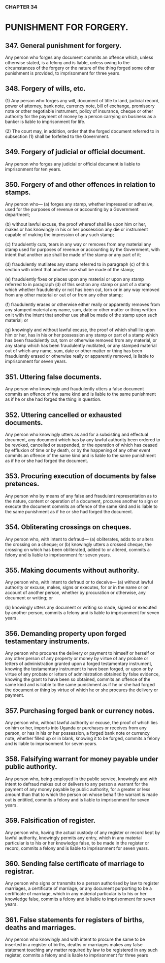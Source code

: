 ### CHAPTER 34

# PUNISHMENT FOR FORGERY.

## 347. General punishment for forgery.
Any person who forges any document commits an offence which, unless
otherwise stated, is a felony and is liable, unless owing to the circumstances
of the forgery or the nature of the thing forged some other punishment is
provided, to imprisonment for three years.

## 348. Forgery of wills, etc.
(1) Any person who forges any will, document of title to land,
judicial record, power of attorney, bank note, currency note, bill of exchange,
promissory note or other negotiable instrument, policy of insurance, cheque
or other authority for the payment of money by a person carrying on business
as a banker is liable to imprisonment for life.

(2) The court may, in addition, order that the forged document
referred to in subsection (1) shall be forfeited to the Government.

## 349. Forgery of judicial or official document.
Any person who forges any judicial or official document is liable to
imprisonment for ten years.

## 350. Forgery of and other offences in relation to stamps.
Any person who—
(a) forges any stamp, whether impressed or adhesive, used for the
purposes of revenue or accounting by a Government department;

(b) without lawful excuse, the proof whereof shall lie upon him or
her, makes or has knowingly in his or her possession any die or
instrument capable of making the impression of any such stamp;

(c) fraudulently cuts, tears in any way or removes from any material
any stamp used for purposes of revenue or accounting by the
Government, with intent that another use shall be made of the
stamp or any part of it; 

(d) fraudulently mutilates any stamp referred to in paragraph (c) of
this section with intent that another use shall be made of the
stamp;

(e) fraudulently fixes or places upon any material or upon any stamp
referred to in paragraph (d) of this section any stamp or part of a
stamp which whether fraudulently or not has been cut, torn or in
any way removed from any other material or out of or from any
other stamp; 

(f) fraudulently erases or otherwise either really or apparently
removes from any stamped material any name, sum, date or other
matter or thing written on it with the intent that another use shall
be made of the stamp upon such material; or

(g) knowingly and without lawful excuse, the proof of which shall lie
upon him or her, has in his or her possession any stamp or part of
a stamp which has been fraudulently cut, torn or otherwise
removed from any material, or any stamp which has been
fraudulently mutilated, or any stamped material out of which any
name, sum, date or other matter or thing has been fraudulently
erased or otherwise really or apparently removed,
is liable to imprisonment for seven years.

## 351. Uttering false documents.
Any person who knowingly and fraudulently utters a false document commits
an offence of the same kind and is liable to the same punishment as if he or
she had forged the thing in question.

## 352. Uttering cancelled or exhausted documents.
Any person who knowingly utters as and for a subsisting and effectual
document, any document which has by any lawful authority been ordered to
be revoked, cancelled or suspended, or the operation of which has ceased by
effluxion of time or by death, or by the happening of any other event
commits an offence of the same kind and is liable to the same punishment as
if he or she had forged the document.

## 353. Procuring execution of documents by false pretences.
Any person who by means of any false and fraudulent representation as to the
nature, content or operation of a document, procures another to sign or
execute the document commits an offence of the same kind and is liable to
the same punishment as if he or she had forged the document.

## 354. Obliterating crossings on cheques.
Any person who, with intent to defraud—
(a) obliterates, adds to or alters the crossing on a cheque; or
(b) knowingly utters a crossed cheque, the crossing on which has
been obliterated, added to or altered,
commits a felony and is liable to imprisonment for seven years.

## 355. Making documents without authority.
Any person who, with intent to defraud or to deceive—
(a) without lawful authority or excuse, makes, signs or executes, for
or in the name or on account of another person, whether by
procuration or otherwise, any document or writing; or

(b) knowingly utters any document or writing so made, signed or
executed by another person,
commits a felony and is liable to imprisonment for seven years.

## 356. Demanding property upon forged testamentary instruments.
Any person who procures the delivery or payment to himself or herself or
any other person of any property or money by virtue of any probate or letters
of administration granted upon a forged testamentary instrument, knowing
the testamentary instrument to have been forged, or upon or by virtue of any
probate or letters of administration obtained by false evidence, knowing the
grant to have been so obtained, commits an offence of the same kind and is
liable to the same punishment as if he or she had forged the document or
thing by virtue of which he or she procures the delivery or payment.

## 357. Purchasing forged bank or currency notes.
Any person who, without lawful authority or excuse, the proof of which lies
on him or her, imports into Uganda or purchases or receives from any person,
or has in his or her possession, a forged bank note or currency note, whether
filled up or in blank, knowing it to be forged, commits a felony and is liable
to imprisonment for seven years.

## 358. Falsifying warrant for money payable under public authority.
Any person who, being employed in the public service, knowingly and with
intent to defraud makes out or delivers to any person a warrant for the
payment of any money payable by public authority, for a greater or less
amount than that to which the person on whose behalf the warrant is made
out is entitled, commits a felony and is liable to imprisonment for seven
years.

## 359. Falsification of register.
Any person who, having the actual custody of any register or record kept by
lawful authority, knowingly permits any entry, which in any material
particular is to his or her knowledge false, to be made in the register or
record, commits a felony and is liable to imprisonment for seven years.

## 360. Sending false certificate of marriage to registrar.
Any person who signs or transmits to a person authorised by law to register
marriages, a certificate of marriage, or any document purporting to be a
certificate of marriage, which in any material particular is to his or her
knowledge false, commits a felony and is liable to imprisonment for seven
years.

## 361. False statements for registers of births, deaths and marriages.
Any person who knowingly and with intent to procure the same to be inserted
in a register of births, deaths or marriages makes any false statement touching
any matter required by law to be registered in any such register, commits a
felony and is liable to imprisonment for three years